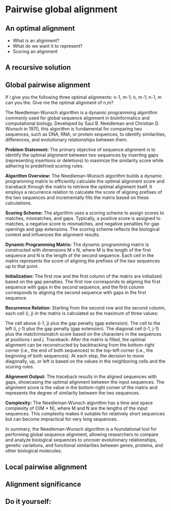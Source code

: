 
# Pairwise global alignment
<!-- ★ -->

## An optimal alignment {-}

- What is an alignment?
- What do we want it to represent?
- Scoring an alignment

## A recursive solution {-}

## Global pairwise alignment {-}

If i give you the following three optimal alignments: n-1, m-1; n, m-1; n-1, m can you the. Give me the optimal alignment of n,m?


The Needleman-Wunsch algorithm is a dynamic programming algorithm commonly used for global sequence alignment in bioinformatics and computational biology. Developed by Saul B. Needleman and Christian D. Wunsch in 1970, this algorithm is fundamental for comparing two sequences, such as DNA, RNA, or protein sequences, to identify similarities, differences, and evolutionary relationships between them.

**Problem Statement:**
The primary objective of sequence alignment is to identify the optimal alignment between two sequences by inserting gaps (representing insertions or deletions) to maximize the similarity score while adhering to predefined scoring rules.

**Algorithm Overview:**
The Needleman-Wunsch algorithm builds a dynamic programming matrix to efficiently calculate the optimal alignment score and traceback through the matrix to retrieve the optimal alignment itself. It employs a recurrence relation to calculate the score of aligning prefixes of the two sequences and incrementally fills the matrix based on these calculations.

**Scoring Scheme:**
The algorithm uses a scoring scheme to assign scores to matches, mismatches, and gaps. Typically, a positive score is assigned to matches, a negative score to mismatches, and negative penalties for gap openings and gap extensions. The scoring scheme reflects the biological context and influences the alignment results.

**Dynamic Programming Matrix:**
The dynamic programming matrix is constructed with dimensions M x N, where M is the length of the first sequence and N is the length of the second sequence. Each cell in the matrix represents the score of aligning the prefixes of the two sequences up to that point.

**Initialization:**
The first row and the first column of the matrix are initialized based on the gap penalties. The first row corresponds to aligning the first sequence with gaps in the second sequence, and the first column corresponds to aligning the second sequence with gaps in the first sequence.

**Recurrence Relation:**
Starting from the second row and the second column, each cell (i, j) in the matrix is calculated as the maximum of three values:

The cell above (i-1, j) plus the gap penalty (gap extension).
The cell to the left (i, j-1) plus the gap penalty (gap extension).
The diagonal cell (i-1, j-1) plus the match/mismatch score based on the characters in the sequences at positions i and j.
Traceback:
After the matrix is filled, the optimal alignment can be reconstructed by backtracking from the bottom-right corner (i.e., the end of both sequences) to the top-left corner (i.e., the beginning of both sequences). At each step, the decision to move diagonally, up, or left is based on the values in the neighboring cells and the scoring rules.

**Alignment Output:**
The traceback results in the aligned sequences with gaps, showcasing the optimal alignment between the input sequences. The alignment score is the value in the bottom-right corner of the matrix and represents the degree of similarity between the two sequences.

**Complexity:**
The Needleman-Wunsch algorithm has a time and space complexity of O(M * N), where M and N are the lengths of the input sequences. This complexity makes it suitable for relatively short sequences but can become impractical for very long sequences.

In summary, the Needleman-Wunsch algorithm is a foundational tool for performing global sequence alignment, allowing researchers to compare and analyze biological sequences to uncover evolutionary relationships, genetic variations, and functional similarities between genes, proteins, and other biological molecules.

## Local pairwise alignment {-}

## Alignment significance {-}

## Do it yourself:  {-}

